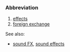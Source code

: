 ===Abbreviation===

# [[effects]]
# [[foreign exchange]]

See also: 
*[[sound FX]], [[sound effects]]